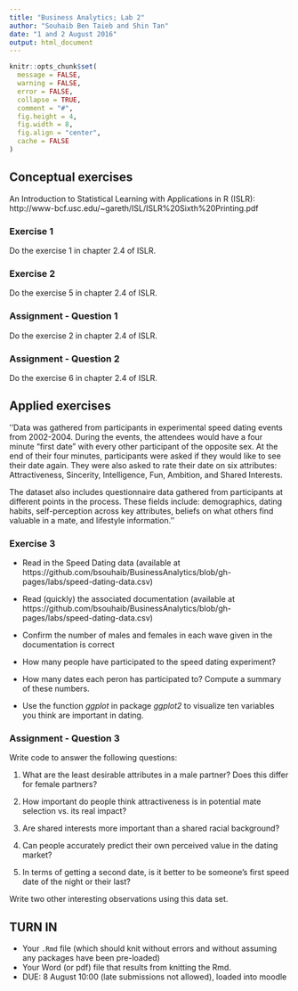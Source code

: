 ```yaml
---
title: "Business Analytics; Lab 2"
author: "Souhaib Ben Taieb and Shin Tan"
date: "1 and 2 August 2016"
output: html_document
---
```


```r
knitr::opts_chunk$set(
  message = FALSE,
  warning = FALSE,
  error = FALSE, 
  collapse = TRUE,
  comment = "#",
  fig.height = 4,
  fig.width = 8,
  fig.align = "center",
  cache = FALSE
)
```

## Conceptual exercises

An Introduction to Statistical Learning with Applications in R (ISLR): http://www-bcf.usc.edu/~gareth/ISL/ISLR%20Sixth%20Printing.pdf

### Exercise 1

Do the exercise 1 in chapter 2.4 of ISLR.

### Exercise 2

Do the exercise 5 in chapter 2.4 of ISLR.

### Assignment - Question 1

Do the exercise 2 in chapter 2.4 of ISLR.

### Assignment - Question 2

Do the exercise 6 in chapter 2.4 of ISLR.

## Applied exercises

''Data was gathered from participants in experimental speed dating events from 2002-2004. During the events, the attendees would have a four minute "first date" with every other participant of the opposite sex. At the end of their four minutes, participants were asked if they would like to see their date again. They were also asked to rate their date on six attributes: Attractiveness, Sincerity, Intelligence, Fun, Ambition, and Shared Interests.

The dataset also includes questionnaire data gathered from participants at different points in the process. These fields include: demographics, dating habits, self-perception across key attributes, beliefs on what others find valuable in a mate, and lifestyle information.''

### Exercise 3

- Read in the Speed Dating data (available at https://github.com/bsouhaib/BusinessAnalytics/blob/gh-pages/labs/speed-dating-data.csv)
- Read (quickly) the associated documentation (available at https://github.com/bsouhaib/BusinessAnalytics/blob/gh-pages/labs/speed-dating-data.csv)

- Confirm the number of males and females in each wave given in the documentation is correct

- How many people have participated to the speed dating experiment?

- How many dates each peron has participated to? Compute a summary of these numbers.

- Use the function *ggplot* in package *ggplot2* to visualize ten variables you think are important in dating.

### Assignment - Question 3

Write code to answer the following questions:

1. What are the least desirable attributes in a male partner? Does this differ for female partners?

2. How important do people think attractiveness is in potential mate selection vs. its real impact?

3. Are shared interests more important than a shared racial background?

4. Can people accurately predict their own perceived value in the dating market?

5. In terms of getting a second date, is it better to be someone's first speed date of the night or their last?

Write two other interesting observations using this data set.


## TURN IN 

- Your `.Rmd` file (which should knit without errors and without assuming any packages have been pre-loaded)
- Your Word (or pdf) file that results from knitting the Rmd.
- DUE: 8 August 10:00 (late submissions not allowed), loaded into moodle

